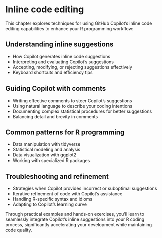 # Inline code editing

This chapter explores techniques for using GitHub Copilot's inline code editing capabilities to enhance your R programming workflow:

## Understanding inline suggestions

- How Copilot generates inline code suggestions
- Interpreting and evaluating Copilot's suggestions
- Accepting, modifying, or rejecting suggestions effectively
- Keyboard shortcuts and efficiency tips

## Guiding Copilot with comments

- Writing effective comments to steer Copilot's suggestions
- Using natural language to describe your coding intentions
- Documenting complex statistical procedures for better suggestions
- Balancing detail and brevity in comments

## Common patterns for R programming

- Data manipulation with tidyverse
- Statistical modeling and analysis
- Data visualization with ggplot2
- Working with specialized R packages

## Troubleshooting and refinement

- Strategies when Copilot provides incorrect or suboptimal suggestions
- Iterative refinement of code with Copilot's assistance
- Handling R-specific syntax and idioms
- Adapting to Copilot's learning curve

Through practical examples and hands-on exercises, you'll learn to seamlessly integrate Copilot's inline suggestions into your R coding process, significantly accelerating your development while maintaining code quality.